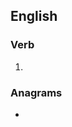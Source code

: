 ==English==

===Verb===
{{head|en|present participle}}

# {{present participle of|chicken|lang=en|nocat=1}}

===Anagrams===
* {{anagrams|en|checking in}}